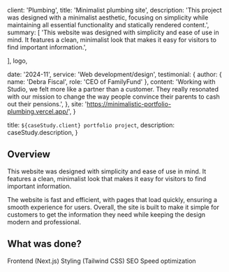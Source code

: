 

  client: 'Plumbing',
  title: 'Minimalist plumbing site',
  description:
    'This project was designed with a minimalist aesthetic, focusing on simplicity while maintaining all essential functionality and statically rendered content.',
  summary: [
    'This website was designed with simplicity and ease of use in mind. It features a clean, minimalist look that makes it easy for visitors to find important information.',

  ],
  logo,
 
  date: '2024-11',
  service: 'Web development/design',
  testimonial: {
    author: { name: 'Debra Fiscal', role: 'CEO of FamilyFund' },
    content:
      'Working with Studio, we felt more like a partner than a customer. They really resonated with our mission to change the way people convince their parents to cash out their pensions.',
  },
  site: 'https://minimalistic-portfolio-plumbing.vercel.app/',
}

  title: `${caseStudy.client} portfolio project`,
  description: caseStudy.description,
}

## Overview

This website was designed with simplicity and ease of use in mind. It features a clean, minimalist look that makes it easy for visitors to find important information.

The website is fast and efficient, with pages that load quickly, ensuring a smooth experience for users. Overall, the site is built to make it simple for customers to get the information they need while keeping the design modern and professional.

## What was done?

<TagList>
  <TagListItem>Frontend (Next.js)</TagListItem>
  <TagListItem>Styling (Tailwind CSS)</TagListItem>
  <TagListItem>SEO</TagListItem>
  <TagListItem>Speed optimization</TagListItem>
</TagList>

<Blockquote
  image={{ src: minimalist }}
>
 
</Blockquote>

